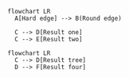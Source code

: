 ```mermaid

flowchart LR
  A[Hard edge] --> B(Round edge)

  C --> D[Result one]
  C --> E[Result two]
```

```mermaid
flowchart LR 
  C --> D[Result tree]
  D --> F[Result four]
```